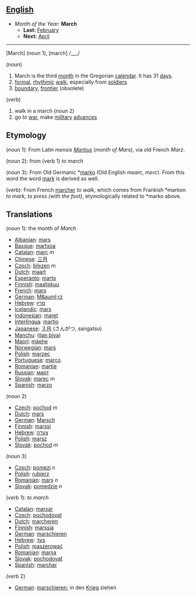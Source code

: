 == [[English]] ==
*''Month of the Year:'' '''March'''
**'''Last:''' [[February]]
**'''Next:''' [[April]]
----
[March] (noun 1), [march] /___/

(noun)

#March is the third [[month]] in the Gregorian [[calendar]]. It has 31 [[day]]s.
#[[formal]], [[rhythmic]] [[walk]], especially from [[soldier]]s
#[[boundary]], [[frontier]] (obsolete)

(verb)

#walk in a march (noun 2)
#go to [[war]], make [[military]] [[advance]]s

==Etymology==
(noun 1): From Latin ''mensis [[Martius]]'' (''month of Mars''), via old French ''Marz''.

(noun 2): from (verb 1) ''to march''

(noun 3): From Old Germanic *[[marko]] (Old English ''mearc'', ''merc''). From this word the word [[mark]] is derived as well.

(verb): From French [[marcher]] ''to walk'', which comes from Frankish *markon ''to mark, to press (with the foot)'', etymologically related to *marko above.

==Translations==
(noun 1): the month of ''March''
*[[Albanian]]: [[mars]]
*[[Basque]]: [[martxoa]]
*[[Catalan]]: [[març]] ''m''
*[[Chinese]]: [[三月]]
*[[Czech]]: [[březen]] ''m''
*[[Dutch]]: [[maart]]
*[[Esperanto]]: [[marto]]
*[[Finnish]]: [[maaliskuu]]
*[[French]]: [[mars]]
*[[German]]: [[M&auml;rz]]
*[[Hebrew]]: [[מרץ]]
*[[Icelandic]]: [[mars]]
*[[Indonesian]]: [[maret]]
*[[Interlingua]]: [[martio]]
*[[Japanese]]: [[３月]] (さんがつ, sangatsu)
*[[Manchu]]: ([[ilan biya]])
*[[Maori]]: [[mäehe]]
*[[Norwegian]]: [[mars]]
*[[Polish]]: [[marzec]]
*[[Portuguese]]: [[março]]
*[[Romanian]]: [[martie]]
*[[Russian]]: [[март]]
*[[Slovak]]: [[marec]] ''m''
*[[Spanish]]: [[marzo]]

(noun 2)
*[[Czech]]: [[pochod]] ''m''
*[[Dutch]]: [[mars]]
*[[German]]: [[Marsch]]
*[[Finnish]]: [[marssi]]
*[[Hebrew]]: [[צעדה]]
*[[Polish]]: [[marsz]]
*[[Slovak]]: [[pochod]] ''m''

(noun 3)
*[[Czech]]: [[pomezí]] ''n''
*[[Polish]]: [[rubierz]]
*[[Romanian]]: [[marş]] ''n''
*[[Slovak]]: [[pomedzie]] ''n''


(verb 1): ''to march''
*[[Catalan]]: [[marxar]]
*[[Czech]]: [[pochodovat]]
*[[Dutch]]: [[marcheren]]
*[[Finnish]]: [[marssia]]
*[[German]]: [[marschieren]]
*[[Hebrew]]: [[צעד]]
*[[Polish]]: [[maszerować]]
*[[Romanian]]: [[marşa]]
*[[Slovak]]: [[pochodovať]]
*[[Spanish]]: [[marchar]]

(verb 2)
*[[German]]: [[marschieren]]; in den [[Krieg]] ziehen